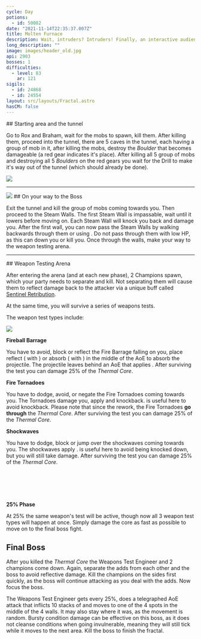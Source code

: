 ```yaml
---
cycle: Day
potions:
  - id: 50082
date: "2021-11-14T22:35:37.007Z"
title: Molten Furnace
description: Wait, intruders? Intruders! Finally, an interactive audience.
long_description: ""
image: images/header_old.jpg
api: 2903
bosses: 1
difficulties:
  - level: 83
    ar: 121
sigils:
  - id: 24868
  - id: 24554
layout: src/layouts/Fractal.astro
hasCM: false
---
```


<Grid>
<GridItem sm="6">
## Starting area and the tunnel

Go to Rox and Braham, wait for the mobs to spawn, kill them. After killing them, proceed into the tunnel, there are 5 caves in the tunnel, each having a group of mob in it, after killing the mobs, destroy the _Boulder_ that becomes damageable (a red gear indicates it's place). After killing all 5 group of mobs and destroying all 5 _Boulders_ on the red gears you wait for the Drill to make it's way out of the tunnel (which should already be done).
</GridItem>

<GridItem sm="6">
<Image src={import("./images/portal.jpg")} caption="The portal" />
</GridItem>
</Grid>

---

<Grid>
<GridItem sm="6">
<Image src={import("./images/drill.jpg")} caption="Follow the mining drill and clear mobs" />
</GridItem>

<GridItem sm="6">
## On your way to the Boss

Exit the tunnel and kill the group of mobs coming towards you. Then proceed to the Steam Walls. The first Steam Wall is impassable, wait until it lowers before moving on. Each Steam Wall will knock you back and damage you. After the first wall, you can now pass the Steam Walls by walking backwards through them or using <Boon name="Stability"/>. Do not pass through them with low HP, as this can down you or kill you. Once through the walls, make your way to the weapon testing arena.
</GridItem>
</Grid>

---

<Grid>
<GridItem sm="5">
## Weapon Testing Arena

After entering the arena (and at each new phase), 2 Champions spawn, which your party needs to separate and kill. Not separating them will cause them to reflect damage back to the attacker via a unique buff called [Sentinel Retribution](https://wiki.guildwars2.com/images/b/b5/Sentinel_Retribution.png).

At the same time, you will survive a series of weapons tests.

The weapon test types include:
</GridItem>

<GridItem sm="7">
<Image src={import("./images/testing_area.jpg")} caption="Testing area" />
</GridItem>

<GridItem sm="6">

**Fireball Barrage**

You have to avoid, block or reflect the Fire Barrage falling on you, place reflect (<Specialization name="Guardian"/> with <Skill name=" Wall of Reflection"/> ) or absorb (<Specialization name="Revenant"/> <Skill name="Legendary Centaur Stance"/> with <Skill name="Protective Solace"/>) in the middle of the AoE to absorb the projectile. The projectile leaves behind an AoE that applies <Condition name="Burning"/>. After surviving the test you can damage 25% of the _Thermal Core_.

**Fire Tornadoes**

You have to dodge, avoid, or negate the Fire Tornadoes coming towards you. The Tornadoes damage you, apply <Condition name="Burning"/> and knockback. <Boon name="Stability"/> is useful here to avoid knockback. Please note that since the rework, the Fire Tornadoes **go through** the _Thermal Core_. After surviving the test you can damage 25% of the _Thermal Core_.

</GridItem>

<GridItem sm="6">

**Shockwaves**

You have to dodge, block or jump over the shockwaves coming towards you. The shockwaves apply <Control name="Knockdown"/>. <Boon name="Stability"/> is useful here to avoid being knocked down, but you will still take damage. After surviving the test you can damage 25% of the _Thermal Core_.

<br></br>
<br></br>

**25% Phase**

At 25% the same weapon's test will be active, though now all 3 weapon test types will happen at once. Simply damage the core as fast as possible to move on to the final boss fight.

</GridItem>
</Grid>

## Final Boss

After you killed the _Thermal Core_ the Weapons Test Engineer and 2 champions come down. Again, separate the adds from each other and the boss to avoid reflective damage. Kill the champions on the sides first quickly, as the boss will continue attacking as you deal with the adds. Now focus the boss.

The Weapons Test Engineer gets <Effect name="Invulnerability"/> every 25%, does a telegraphed AoE attack that inflicts 10 stacks of <Condition name="Bleeding"/> and moves to one of the 4 spots in the middle of the 4 walls. It may also stay where it was, as the movement is random. Bursty condition damage can be effective on this boss, as it does not cleanse conditions when going invulnerable, meaning they will still tick while it moves to the next area. Kill the boss to finish the fractal.
